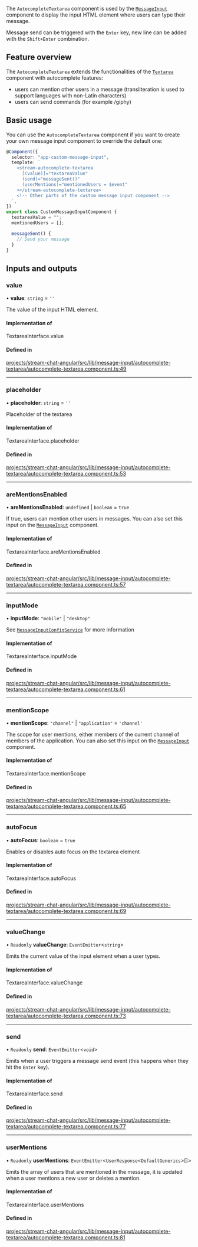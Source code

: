 The `AutocompleteTextarea` component is used by the [`MessageInput`](./MessageInputComponent.mdx) component to display the input HTML element where users can type their message.

Message send can be triggered with the `Enter` key, new line can be added with the `Shift+Enter` combination.

## Feature overview

The `AutocompleteTextarea` extends the functionalities of the [`Textarea`](./TextareaComponent.mdx) component with autocomplete features:

- users can mention other users in a message (transliteration is used to support languages with non-Latin characters)
- users can send commands (for example /giphy)

## Basic usage

You can use the `AutocompleteTextarea` component if you want to create your own message input component to override the default one:

```typescript
@Component({
  selector: "app-custom-message-input",
  template: `
    <stream-autocomplete-textarea
      [(value)]="textareaValue"
      (send)="messageSent()"
      (userMentions)="mentionedUsers = $event"
    ></stream-autocomplete-textarea>
    <!-- Other parts of the custom message input component -->
  `,
})
export class CustomMessageInputComponent {
  textareaValue = "";
  mentionedUsers = [];

  messageSent() {
    // Send your message
  }
}
```

[//]: # "Start of generated content"
## Inputs and outputs 


### value

• **value**: `string` = `''`

The value of the input HTML element.

#### Implementation of

TextareaInterface.value

#### Defined in

[projects/stream-chat-angular/src/lib/message-input/autocomplete-textarea/autocomplete-textarea.component.ts:49](https://github.com/GetStream/stream-chat-angular/blob/9b8480b90388eec789b552f8be10494a72b26826/projects/stream-chat-angular/src/lib/message-input/autocomplete-textarea/autocomplete-textarea.component.ts#L49)

___

### placeholder

• **placeholder**: `string` = `''`

Placeholder of the textarea

#### Implementation of

TextareaInterface.placeholder

#### Defined in

[projects/stream-chat-angular/src/lib/message-input/autocomplete-textarea/autocomplete-textarea.component.ts:53](https://github.com/GetStream/stream-chat-angular/blob/9b8480b90388eec789b552f8be10494a72b26826/projects/stream-chat-angular/src/lib/message-input/autocomplete-textarea/autocomplete-textarea.component.ts#L53)

___

### areMentionsEnabled

• **areMentionsEnabled**: `undefined` \| `boolean` = `true`

If true, users can mention other users in messages. You can also set this input on the [`MessageInput`](./MessageInputComponent.mdx/#inputs-and-outputs) component.

#### Implementation of

TextareaInterface.areMentionsEnabled

#### Defined in

[projects/stream-chat-angular/src/lib/message-input/autocomplete-textarea/autocomplete-textarea.component.ts:57](https://github.com/GetStream/stream-chat-angular/blob/9b8480b90388eec789b552f8be10494a72b26826/projects/stream-chat-angular/src/lib/message-input/autocomplete-textarea/autocomplete-textarea.component.ts#L57)

___

### inputMode

• **inputMode**: ``"mobile"`` \| ``"desktop"``

See [`MessageInputConfigService`](../services/MessageInputConfigService.mdx) for more information

#### Implementation of

TextareaInterface.inputMode

#### Defined in

[projects/stream-chat-angular/src/lib/message-input/autocomplete-textarea/autocomplete-textarea.component.ts:61](https://github.com/GetStream/stream-chat-angular/blob/9b8480b90388eec789b552f8be10494a72b26826/projects/stream-chat-angular/src/lib/message-input/autocomplete-textarea/autocomplete-textarea.component.ts#L61)

___

### mentionScope

• **mentionScope**: ``"channel"`` \| ``"application"`` = `'channel'`

The scope for user mentions, either members of the current channel of members of the application. You can also set this input on the [`MessageInput`](./MessageInputComponent.mdx/#inputs-and-outputs) component.

#### Implementation of

TextareaInterface.mentionScope

#### Defined in

[projects/stream-chat-angular/src/lib/message-input/autocomplete-textarea/autocomplete-textarea.component.ts:65](https://github.com/GetStream/stream-chat-angular/blob/9b8480b90388eec789b552f8be10494a72b26826/projects/stream-chat-angular/src/lib/message-input/autocomplete-textarea/autocomplete-textarea.component.ts#L65)

___

### autoFocus

• **autoFocus**: `boolean` = `true`

Enables or disables auto focus on the textarea element

#### Implementation of

TextareaInterface.autoFocus

#### Defined in

[projects/stream-chat-angular/src/lib/message-input/autocomplete-textarea/autocomplete-textarea.component.ts:69](https://github.com/GetStream/stream-chat-angular/blob/9b8480b90388eec789b552f8be10494a72b26826/projects/stream-chat-angular/src/lib/message-input/autocomplete-textarea/autocomplete-textarea.component.ts#L69)

___

### valueChange

• `Readonly` **valueChange**: `EventEmitter`\<`string`\>

Emits the current value of the input element when a user types.

#### Implementation of

TextareaInterface.valueChange

#### Defined in

[projects/stream-chat-angular/src/lib/message-input/autocomplete-textarea/autocomplete-textarea.component.ts:73](https://github.com/GetStream/stream-chat-angular/blob/9b8480b90388eec789b552f8be10494a72b26826/projects/stream-chat-angular/src/lib/message-input/autocomplete-textarea/autocomplete-textarea.component.ts#L73)

___

### send

• `Readonly` **send**: `EventEmitter`\<`void`\>

Emits when a user triggers a message send event (this happens when they hit the `Enter` key).

#### Implementation of

TextareaInterface.send

#### Defined in

[projects/stream-chat-angular/src/lib/message-input/autocomplete-textarea/autocomplete-textarea.component.ts:77](https://github.com/GetStream/stream-chat-angular/blob/9b8480b90388eec789b552f8be10494a72b26826/projects/stream-chat-angular/src/lib/message-input/autocomplete-textarea/autocomplete-textarea.component.ts#L77)

___

### userMentions

• `Readonly` **userMentions**: `EventEmitter`\<`UserResponse`\<`DefaultGenerics`\>[]\>

Emits the array of users that are mentioned in the message, it is updated when a user mentions a new user or deletes a mention.

#### Implementation of

TextareaInterface.userMentions

#### Defined in

[projects/stream-chat-angular/src/lib/message-input/autocomplete-textarea/autocomplete-textarea.component.ts:81](https://github.com/GetStream/stream-chat-angular/blob/9b8480b90388eec789b552f8be10494a72b26826/projects/stream-chat-angular/src/lib/message-input/autocomplete-textarea/autocomplete-textarea.component.ts#L81)

[//]: # "End of generated content"
